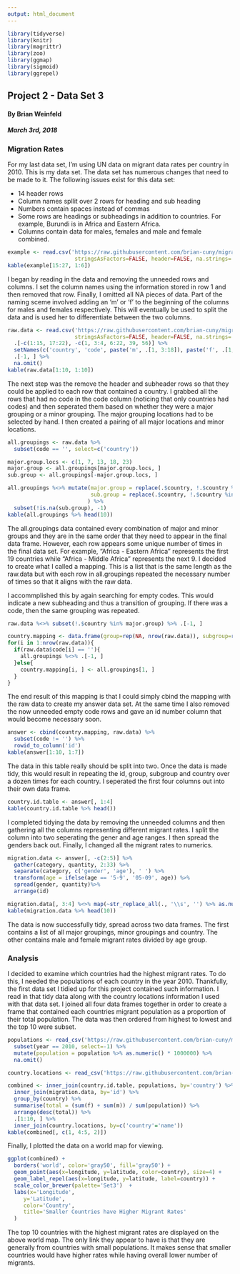 ```yaml
---
output: html_document
---
```


<link rel="stylesheet" href="https://maxcdn.bootstrapcdn.com/bootstrap/3.3.7/css/bootstrap.min.css">
<link rel="stylesheet" href="./custom.css">

```r
library(tidyverse)
library(knitr)
library(magrittr)
library(zoo)
library(ggmap)
library(sigmoid)
library(ggrepel)
```

<div class='jumbotron'>
  <h2 class='display-3 text-uppercase'>Project 2 - Data Set 3</h2>
  <h4 class='right text-uppercase'>By Brian Weinfeld</h4>
  <div class='clearfix'></div>
  <h5 class='right text-uppercase'>March 3rd, 2018</h5>
</div>

<div class='page-header text-uppercase'>
  <h3>Migration Rates</h3>
</div>

<div class='well'>
For my last data set, I'm using UN data on migrant data rates per country in 2010. This is my data set. The data set has numerous changes that need to be made to it. The following issues exist for this data set:

* 14 header rows
* Column names spllit over 2 rows for heading and sub heading
* Numbers contain spaces instead of commas
* Some rows are headings or subheadings in addition to countries. For example, Burundi is in Africa and Eastern Africa.
* Columns contain data for males, females and male and female combined.
</div>


```r
example <- read.csv('https://raw.githubusercontent.com/brian-cuny/migrantdata/master/UN_MigrantStockByAge_2015.csv', 
                     stringsAsFactors=FALSE, header=FALSE, na.strings='..', encoding='utf-8')
kable(example[15:27, 1:6])
```

<div class='well'>
I began by reading in the data and removing the unneeded rows and columns. I set the column names using the information stored in row 1 and then removed that row. Finally, I omitted all NA pieces of data. Part of the naming sceme involved adding an 'm' or 'f' to the beginning of the columns for males and females respectively. This will eventually be used to split the data and is used her to differentiate between the two columns.
</div>

```r
raw.data <- read.csv('https://raw.githubusercontent.com/brian-cuny/migrantdata/master/UN_MigrantStockByAge_2015.csv', 
                     stringsAsFactors=FALSE, header=FALSE, na.strings='..', encoding='utf-8') %>%
  .[-c(1:15, 17:22), -c(1, 3:4, 6:22, 39, 56)] %>%
  setNames(c('country', 'code', paste('m', .[1, 3:18]), paste('f', .[1, 19:34])) %>% unlist()) %>%
  .[-1, ] %>%
  na.omit()
kable(raw.data[1:10, 1:10])
```

<div class='well'>
The next step was the remove the header and subheader rows so that they could be applied to each row that contained a country. I grabbed all the rows that had no code in the code column (noticing that only countries had codes) and then seperated them based on whether they were a major grouping or a minor grouping. The major grouping locations had to be selected by hand. I then created a pairing of all major locations and minor locations.
</div>

```r
all.groupings <- raw.data %>% 
  subset(code == '', select=c('country')) 

major.group.locs <- c(1, 7, 13, 18, 23)
major.group <- all.groupings[major.group.locs, ]
sub.group <- all.groupings[-major.group.locs, ]

all.groupings %<>% mutate(major.group = replace(.$country, !.$country %in% major.group, NA) %>% na.locf(), 
                          sub.group = replace(.$country, !.$country %in% sub.group, NA)
                         ) %>%
  subset(!is.na(sub.group), -1)
kable(all.groupings %>% head(10))
```

<div class='well'>
<p>The all.groupings data contained every combination of major and minor groups and they are in the same order that they need to appear in the final data frame. However, each row appears some unique number of times in the final data set. For example, "Africa - Eastern Africa" represents the first 19 countries while "Africa - Middle Africa" represents the next 9. I decided to create what I called a mapping. This is a list that is the same length as the raw.data but with each row in all.groupings repeated the necessary number of times so that it aligns with the raw data.</p>
<p>I accommplished this by again searching for empty codes. This would indicate a new subheading and thus a transition of grouping. If there was a code, then the same grouping was repeated.</p>
</div>

```r
raw.data %<>% subset(!.$country %in% major.group) %>% .[-1, ]

country.mapping <- data.frame(group=rep(NA, nrow(raw.data)), subgroup=rep(NA, nrow(raw.data)))
for(i in 1:nrow(raw.data)){
  if(raw.data$code[i] == ''){
    all.groupings %<>% .[-1, ]
  }else{
    country.mapping[i, ] <- all.groupings[1, ]
  }
}
```

<div class='well'>
The end result of this mapping is that I could simply cbind the mapping with the raw data to create my answer data set. At the same time I also removed the now unneeded empty code rows and gave an id number column that would become necessary soon.
</div>

```r
answer <- cbind(country.mapping, raw.data) %>%
  subset(code != '') %>% 
  rowid_to_column('id')
kable(answer[1:10, 1:7])
```

<div class='well'>
The data in this table really should be split into two. Once the data is made tidy, this would result in repeating the id, group, subgroup and country over a dozen times for each country. I seperated the first four columns out into their own data frame. 
</div>

```r
country.id.table <- answer[, 1:4]
kable(country.id.table %>% head())
```

<div class='well'>
I completed tidying the data by removing the unneeded columns and then gathering all the columns representing different migrant rates. I split the column into two seperating the gener and age ranges. I then spread the genders back out. Finally, I changed all the migrant rates to numerics.
</div>

```r
migration.data <- answer[, -c(2:5)] %>%  
  gather(category, quantity, 2:33) %>%
  separate(category, c('gender', 'age'), ' ') %>%
  transform(age = ifelse(age == '5-9', '05-09', age)) %>%
  spread(gender, quantity)%>%
  arrange(id)

migration.data[, 3:4] %<>% map(~str_replace_all(., '\\s', '') %>% as.numeric())
kable(migration.data %>% head(10))
```

<div class='alert alert-info'>
The data is now successfully tidy, spread across two data frames. The first contains a list of all major groupings, minor groupings and country. The other contains male and female migrant rates divided by age group.
</div>

<div class='page-header text-uppercase'>
  <h3>Analysis</h3>
</div>

<div class='well'>
I decided to examine which countries had the highest migrant rates. To do this, I needed the populations of each country in the year 2010. Thankfully, the first data set I tidied up for this project contained such information. I read in that tidy data along with the country locations information I used with that data set. I joined all four data frames together in order to create a frame that contained each countries migrant population as a proportion of their total population. The data was then ordered from highest to lowest and the top 10 were subset.
</div>


```r
populations <- read_csv('https://raw.githubusercontent.com/brian-cuny/migrantdata/master/population_answer.csv') %>%
  subset(year == 2010, select=-1) %>%
  mutate(population = population %>% as.numeric() * 1000000) %>%
  na.omit()

country.locations <- read_csv('https://raw.githubusercontent.com/brian-cuny/migrantdata/master/country_locations.csv')

combined <- inner_join(country.id.table, populations, by='country') %>%
  inner_join(migration.data, by='id') %>%
  group_by(country) %>%
  summarise(total = (sum(f) + sum(m)) / sum(population)) %>%
  arrange(desc(total)) %>%
  .[1:10, ] %>%
  inner_join(country.locations, by=c('country'='name'))
kable(combined[, c(1, 4:5, 2)])
```

<div class='well'>
Finally, I plotted the data on a world map for viewing. 
</div>

```r
ggplot(combined) +
  borders('world', color='gray50', fill='gray50') + 
  geom_point(aes(x=longitude, y=latitude, color=country), size=4) +
  geom_label_repel(aes(x=longitude, y=latitude, label=country)) +
  scale_color_brewer(palette='Set3')  +
  labs(x='Longitude', 
     y='Latitude',
     color='Country',
     title='Smaller Countries have Higher Migrant Rates'
  )
```

<div class='alert alert-success'>
The top 10 countries with the highest migrant rates are displayed on the above world map. The only link they appear to have is that they are generally from countries with small populations. It makes sense that smaller countries would have higher rates while having overall lower number of migrants. 
</div>